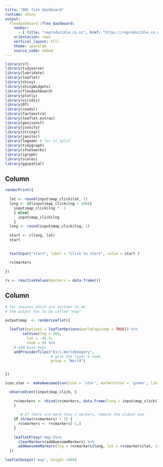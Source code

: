 ```yaml
---
title: "ORC fish dashboard"
runtime: shiny
output:
  flexdashboard::flex_dashboard:
    navbar:
      - { title: "reproducible.co.nz", href: "https://reproducible.co.nz", align: right }
    orientation: rows
    vertical_layout: fill
    theme: spacelab
    source_code: embed 
---
```

<style>

body {
  padding-top: 70px;
}


.navbar-brand {
font-family: "Candara";
  font-weight: bold;
  font-size: 24px;
}


</style>


```r
library(sf)
library(tidyverse)
library(lubridate)
library(leaflet)
library(shiny)
library(shinyWidgets)
library(flexdashboard)
library(plotly)
library(viridis)
library(DT)
library(readxl)
library(factoextra)
library(leaflet.extras)
library(geojsonsf)
library(jsonify)
library(stringr)
library(janitor)
library(lwgeom) # for st_split
library(tidygraph)
library(sfnetworks)
library(igraph)
library(scales)
library(ggspatial)
```


Column {.sidebar data-width=350}
-------------------------------------
```r
renderPrint({
  
  lat <- round(input$map_click$lat, 2) 
  long <- if(input$map_click$lng > 180){
    input$map_click$lng * -1
    } else{
      input$map_click$lng
    }
  long <- round(input$map_click$lng, 2) 
  
  start <- c(long, lat)
  start
  
  
  textInput("start", label = "Click to start", value = start )
  
  rv$markers
   
})
```


```r
rv <- reactiveValues(markers = data.frame())
```


Column
-------------------------------------


```r
# for reasons which are unclear to me
# the output has to be called "map"

output$map  <- renderLeaflet({
 
  leaflet(options = leafletOptions(worldCopyJump = TRUE)) %>%
        setView(lng = 169,
          lat = -45.9,
          zoom = 8) %>%
    # add base maps
    addProviderTiles("Esri.WorldImagery",
                     # give the layer a name
                     group = "World")

  
})

icon.star <- makeAwesomeIcon(icon = 'star', markerColor = 'green', library='ion')

  observeEvent(input$map_click, {
    
    rv$markers <- rbind(rv$markers, data.frame(long = input$map_click$lng, lat = input$map_click$lat)
    )
    
       # If there are more than 2 markers, remove the oldest one
    if (nrow(rv$markers) > 2) {
      rv$markers <- rv$markers[-1,]
    }
    
    leafletProxy('map')%>%
      clearMarkers(addAwesomeMarkers) %>%
      addAwesomeMarkers(lng = rv$markers$long, lat = rv$markers$lat, icon = icon.star)
  })
    
leafletOutput('map', height =900)
```


